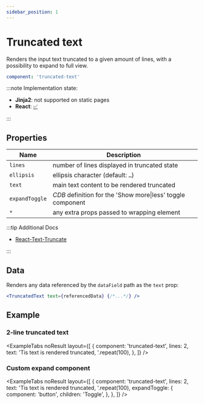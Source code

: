 ```yaml
---
sidebar_position: 1
---
```



# Truncated text

Renders the input text truncated to a given amount of lines, with a possibility to expand to full view.

```yaml
component: 'truncated-text'
```

:::note Implementation state:

- **Jinja2**: not supported on static pages
- **React**: [✅](https://github.com/oarepo/react-generative-ui/blob/master/src/components/basic/TruncatedText.tsx)

:::

## Properties

| Name           | Description                                                 |
| -------------- | ----------------------------------------------------------- |
| `lines`        | number of lines displayed in truncated state                |
| `ellipsis`     | ellipsis character (default: `…`)                           |
| `text`         | main text content to be rendered truncated                  |
| `expandToggle` | _CDB_ definition for the 'Show more\|less' toggle component |
| `*`            | any extra props passed to wrapping element                  |

:::tip Additional Docs

- [React-Text-Truncate](https://www.npmjs.com/package/react-text-truncate)

:::

## Data

Renders any data referenced by the `dataField` path as the `text` prop:

```jsx
<TruncatedText text={referencedData} {/*...*/} />
```

## Example

### 2-line truncated text

<ExampleTabs
  noResult
  layout={[
    {
      component: 'truncated-text',
      lines: 2,
      text: 'Tis text is rendered truncated, '.repeat(100),
    },
  ]}
/>

### Custom expand component

<ExampleTabs
  noResult
  layout={[
    {
      component: 'truncated-text',
      lines: 2,
      text: 'Tis text is rendered truncated, '.repeat(100),
      expandToggle: {
        component: 'button',
        children: 'Toggle',
      },
    },
  ]}
/>
